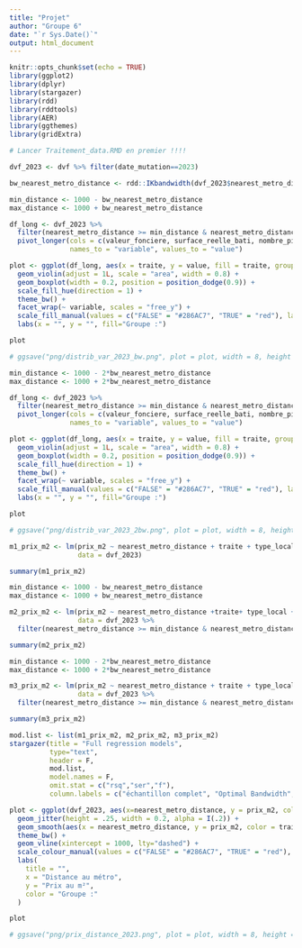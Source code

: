 ```yaml
---
title: "Projet"
author: "Groupe 6"
date: "`r Sys.Date()`"
output: html_document
---
```


```r
knitr::opts_chunk$set(echo = TRUE)
library(ggplot2)
library(dplyr)
library(stargazer)
library(rdd) 
library(rddtools)
library(AER)
library(ggthemes)
library(gridExtra)

# Lancer Traitement_data.RMD en premier !!!!

dvf_2023 <- dvf %>% filter(date_mutation==2023)
```

```r
bw_nearest_metro_distance <- rdd::IKbandwidth(dvf_2023$nearest_metro_distance, dvf_2023$prix_m2, cutpoint = 1000, verbose = T)

min_distance <- 1000 - bw_nearest_metro_distance
max_distance <- 1000 + bw_nearest_metro_distance

df_long <- dvf_2023 %>%
  filter(nearest_metro_distance >= min_distance & nearest_metro_distance <= max_distance) %>% 
  pivot_longer(cols = c(valeur_fonciere, surface_reelle_bati, nombre_pieces_principales, prix_m2),
               names_to = "variable", values_to = "value")

plot <- ggplot(df_long, aes(x = traite, y = value, fill = traite, group = traite)) +
  geom_violin(adjust = 1L, scale = "area", width = 0.8) +
  geom_boxplot(width = 0.2, position = position_dodge(0.9)) +
  scale_fill_hue(direction = 1) +
  theme_bw() +
  facet_wrap(~ variable, scales = "free_y") +
  scale_fill_manual(values = c("FALSE" = "#286AC7", "TRUE" = "red"), labels = c("Non traité", "Traité")) +
  labs(x = "", y = "", fill="Groupe :")

plot

# ggsave("png/distrib_var_2023_bw.png", plot = plot, width = 8, height = 6, dpi = 300)

min_distance <- 1000 - 2*bw_nearest_metro_distance
max_distance <- 1000 + 2*bw_nearest_metro_distance

df_long <- dvf_2023 %>%
  filter(nearest_metro_distance >= min_distance & nearest_metro_distance <= max_distance) %>% 
  pivot_longer(cols = c(valeur_fonciere, surface_reelle_bati, nombre_pieces_principales, prix_m2),
               names_to = "variable", values_to = "value")

plot <- ggplot(df_long, aes(x = traite, y = value, fill = traite, group = traite)) +
  geom_violin(adjust = 1L, scale = "area", width = 0.8) +
  geom_boxplot(width = 0.2, position = position_dodge(0.9)) +
  scale_fill_hue(direction = 1) +
  theme_bw() +
  facet_wrap(~ variable, scales = "free_y") +
  scale_fill_manual(values = c("FALSE" = "#286AC7", "TRUE" = "red"), labels = c("Non traité", "Traité")) +
  labs(x = "", y = "", fill="Groupe :")

plot

# ggsave("png/distrib_var_2023_2bw.png", plot = plot, width = 8, height = 6, dpi = 300)
```

```r
m1_prix_m2 <- lm(prix_m2 ~ nearest_metro_distance + traite + type_local + nombre_pieces_principales,
                 data = dvf_2023)

summary(m1_prix_m2)

min_distance <- 1000 - bw_nearest_metro_distance
max_distance <- 1000 + bw_nearest_metro_distance

m2_prix_m2 <- lm(prix_m2 ~ nearest_metro_distance +traite+ type_local + nombre_pieces_principales,
                 data = dvf_2023 %>%
  filter(nearest_metro_distance >= min_distance & nearest_metro_distance <= max_distance))

summary(m2_prix_m2)

min_distance <- 1000 - 2*bw_nearest_metro_distance
max_distance <- 1000 + 2*bw_nearest_metro_distance

m3_prix_m2 <- lm(prix_m2 ~ nearest_metro_distance + traite + type_local + nombre_pieces_principales,
                 data = dvf_2023 %>%
  filter(nearest_metro_distance >= min_distance & nearest_metro_distance <= max_distance))

summary(m3_prix_m2)
```
```r
mod.list <- list(m1_prix_m2, m2_prix_m2, m3_prix_m2)
stargazer(title = "Full regression models",
          type="text",
          header = F,
          mod.list, 
          model.names = F,
          omit.stat = c("rsq","ser","f"),
          column.labels = c("échantillon complet", "Optimal Bandwidth", "Double Bandwidth")) 
```

```r

plot <- ggplot(dvf_2023, aes(x=nearest_metro_distance, y = prix_m2, colour = as.factor(traite)),size=.25) + 
  geom_jitter(height = .25, width = 0.2, alpha = I(.2)) +
  geom_smooth(aes(x = nearest_metro_distance, y = prix_m2, color = traite), method = "lm", se = FALSE, linewidth = 2) +
  theme_bw() + 
  geom_vline(xintercept = 1000, lty="dashed") +
  scale_colour_manual(values = c("FALSE" = "#286AC7", "TRUE" = "red"), labels = c("Non traité", "Traité")) +
  labs(
    title = "",
    x = "Distance au métro",
    y = "Prix au m²",
    color = "Groupe :"
  )

plot

# ggsave("png/prix_distance_2023.png", plot = plot, width = 8, height = 6, dpi = 300)

```
